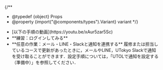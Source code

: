 
{/**
  * @typedef {object} Props
  * @property {import("@components/types").Variant} variant
  */}

<ul class="procedure">
  <If cond={props.variant === "oc"}>
    <li>[以下の手順の動画](https://youtu.be/xAur5zar5Sc)</li>
  </If>
  <li>
    **練習：ログインしてみる**
    <Login support={props.variant === "oc"} />
  </li>
  <li>
    **任意の作業：メール・LINE・Slackと通知を連携する**
    履修または担当しているコースで更新があったときに，メールやLINE，UTokyo Slackで通知を受け取ることができます．設定手順については，「UTOLで通知を設定する（準備中）」を参照してください．
  </li>
</ul>
